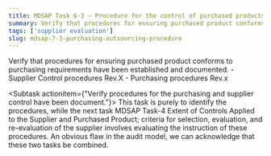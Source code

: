 ```yaml
---
title: MDSAP Task 6-3 – Procedure for the control of purchased products and outsourced processes
summary: Verify that procedures for ensuring purchased product conforms to purchasing requirements have been established and documented.
tags: ['supplier evaluation']
slug: mdsap-7-3-purchasing-outsourcing-procedure
---
```


<RegLang>
Verify that procedures for ensuring purchased product conforms to purchasing requirements have been established and documented.
</RegLang>
<QdocList docs={['supplier control procedures']}/>

<ReportLang>
- Supplier Control procedures Rev.X
- Purchasing procedures Rev.x
</ReportLang>

<Subtask actionitem={"Verify procedures for the purchasing and supplier control have been document."}>
This task is purely to identify the procedures, while the next task <QLink>MDSAP Task-4 Extent of Controls Applied to the Supplier and Purchased Product; criteria for selection, evaluation, and re-evaluation of the supplier</QLink> involves evaluating the instruction of these procedures.
An obvious flaw in the audit model, we can acknowledge that these two tasks be combined.
</Subtask>
 





